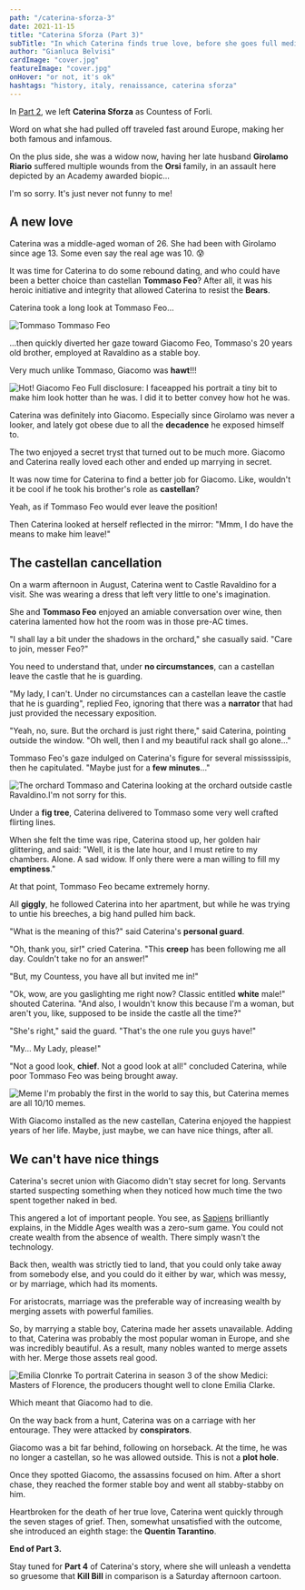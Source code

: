 ```yaml
---
path: "/caterina-sforza-3"
date: 2021-11-15
title: "Caterina Sforza (Part 3)"
subTitle: "In which Caterina finds true love, before she goes full medieval"
author: "Gianluca Belvisi"
cardImage: "cover.jpg"
featureImage: "cover.jpg"
onHover: "or not, it's ok"
hashtags: "history, italy, renaissance, caterina sforza"
---
```


In [Part 2](/caterina-sforza-2), we left **Caterina Sforza** as Countess of Forli.

Word on what she had pulled off traveled fast around Europe, making her both famous and infamous.

On the plus side, she was a widow now, having her late husband **Girolamo Riario** suffered multiple wounds from the **Orsi** family, in an assault here depicted by an Academy awarded biopic...

<YouTube source="LoebZZ8K5N0?start=45"/>
<FigureLabel>I'm so sorry. It's just never not funny to me!</FigureLabel>

## A new love

Caterina was a middle-aged woman of 26. She had been with Girolamo since age 13. Some even say the real age was 10. 😰

It was time for Caterina to do some rebound dating, and who could have been a better choice than castellan **Tommaso Feo**? After all, it was his heroic initiative and integrity that allowed Caterina to resist the **Bears**.

Caterina took a long look at Tommaso Feo...

![Tommaso](tommaso2.png)
<FigureLabel>Tommaso Feo</FigureLabel>

...then quickly diverted her gaze toward Giacomo Feo, Tommaso's 20 years old brother, employed at Ravaldino as a stable boy.

Very much unlike Tommaso, Giacomo was **hawt**!!!

![Hot!](giacomo.jpg)
<FigureLabel>Giacomo Feo
    <NewLine/>
    Full disclosure: I faceapped his portrait a tiny bit to make him look hotter than he was.
    <NewLine/>
    I did it to better convey how hot he was.
</FigureLabel>

Caterina was definitely into Giacomo. Especially since Girolamo was never a looker, and lately got obese due to all the **decadence** he exposed himself to.

The two enjoyed a secret tryst that turned out to be much more. Giacomo and Caterina really loved each other and ended up marrying in secret.

It was now time for Caterina to find a better job for Giacomo. Like, wouldn't it be cool if he took his brother's role as **castellan**?

Yeah, as if Tommaso Feo would ever leave the position!

Then Caterina looked at herself reflected in the mirror: "Mmm, I do have the means to make him leave!"

## The castellan cancellation

On a warm afternoon in August, Caterina went to Castle Ravaldino for a visit. She was wearing a dress that left very little to one's imagination.

She and **Tommaso Feo** enjoyed an amiable conversation over wine, then caterina lamented how hot the room was in those pre-AC times.

"I shall lay a bit under the shadows in the orchard," she casually said. "Care to join, messer Feo?"

You need to understand that, under **no circumstances**, can a castellan leave the castle that he is guarding.

"My lady, I can't. Under no circumstances can a castellan leave the castle that he is guarding", replied Feo, ignoring that there was a **narrator** that had just provided the necessary exposition.

"Yeah, no, sure. But the orchard is just right there," said Caterina, pointing outside the window. "Oh well, then I and my beautiful rack shall go alone..."

Tommaso Feo's gaze indulged on Caterina's figure for several mississsipis, then he capitulated. "Maybe just for a **few minutes**..."

![The orchard](orchard2.jpg)
<FigureLabel>Tommaso and Caterina looking at the orchard outside castle Ravaldino.<NewLine/>I'm not sorry for this.</FigureLabel>

Under a **fig tree**, Caterina delivered to Tommaso some very well crafted flirting lines.

When she felt the time was ripe, Caterina stood up, her golden hair glittering, and said: "Well, it is the late hour, and I must retire to my chambers. Alone. A sad widow. If only there were a man willing to fill my **emptiness**."

At that point, Tommaso Feo became extremely horny.

All **giggly**, he followed Caterina into her apartment, but while he was trying to untie his breeches, a big hand pulled him back.

"What is the meaning of this?" said Caterina's **personal guard**.

"Oh, thank you, sir!" cried Caterina. "This **creep** has been following me all day. Couldn't take no for an answer!"

"But, my Countess, you have all but invited me in!"

"Ok, wow, are you gaslighting me right now? Classic entitled **white** male!" shouted Caterina. "And also, I wouldn't know this because I'm a woman, but aren't you, like, supposed to be inside the castle all the time?"

"She's right," said the guard. "That's the one rule you guys have!"

"My... My Lady, please!"

"Not a good look, **chief**. Not a good look at all!" concluded Caterina, while poor Tommaso Feo was being brought away.

![Meme](meme.png)
<FigureLabel>I'm probably the first in the world to say this, but Caterina memes are all 10/10 memes.</FigureLabel>

With Giacomo installed as the new castellan, Caterina enjoyed the happiest years of her life. Maybe, just maybe, we can have nice things, after all.

## We can't have nice things

Caterina's secret union with Giacomo didn't stay secret for long. Servants started suspecting something when they noticed how much time the two spent together naked in bed.

This angered a lot of important people. You see, as [Sapiens](https://www.bookdepository.com/Sapiens-Yuval-Noah-Harari/9780099590088) brilliantly explains, in the Middle Ages wealth was a zero-sum game. You could not create wealth from the absence of wealth. There simply wasn't the technology.

Back then, wealth was strictly tied to land, that you could only take away from somebody else, and you could do it either by war, which was messy, or by marriage, which had its moments.

For aristocrats, marriage was the preferable way of increasing wealth by merging assets with powerful families.

So, by marrying a stable boy, Caterina made her assets unavailable. Adding to that, Caterina was probably the most popular woman in Europe, and she was incredibly beautiful. As a result, many nobles wanted to merge assets with her. Merge those assets real good.

![Emilia Clonrke](medici.jpg)
<FigureLabel>To portrait Caterina in season 3 of the show Medici: Masters of Florence, the producers thought well to clone Emilia Clarke.</FigureLabel>

Which meant that Giacomo had to die.

On the way back from a hunt, Caterina was on a carriage with her entourage. They were attacked by **conspirators**.

Giacomo was a bit far behind, following on horseback. At the time, he was no longer a castellan, so he was allowed outside. This is not a **plot hole**.

Once they spotted Giacomo, the assassins focused on him. After a short chase, they reached the former stable boy and went all stabby-stabby on him.

Heartbroken for the death of her true love, Caterina went quickly through the seven stages of grief. Then, somewhat unsatisfied with the outcome, she introduced an eighth stage: the **Quentin Tarantino**.

**End of Part 3.**

Stay tuned for **Part 4** of Caterina's story, where she will unleash a vendetta so gruesome that **Kill Bill** in comparison is a Saturday afternoon cartoon.
